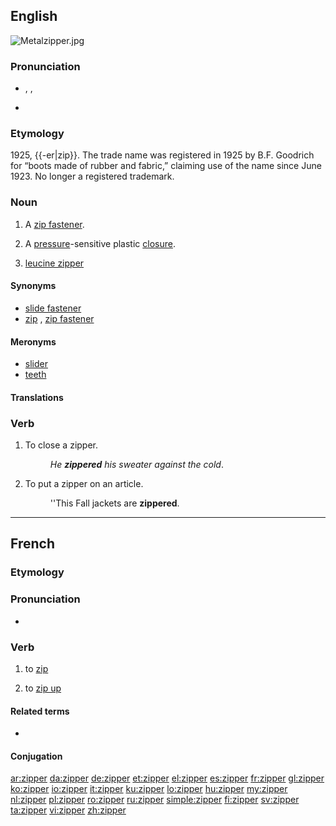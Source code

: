 ==English==
[[File:Metalzipper.jpg|thumb|right]]
{{wikipedia}}

===Pronunciation===
* {{a|US}} {{enPR|zĭʹpər}}, {{IPA|/ˈzɪpɚ/}}, {{X-SAMPA|/"zIp@`/}}
* {{rhymes|ɪpə(r)}}

===Etymology===
1925, {{-er|zip}}. The trade name was registered in 1925 by B.F. Goodrich for “boots made of rubber and fabric,” claiming use of the name since June 1923. No longer a registered trademark.

===Noun===
{{en-noun}}

# {{chiefly|US|Australia}} A [[zip fastener]].
# A [[pressure]]-sensitive plastic [[closure]].
# {{biochemistry}} [[leucine zipper]]

====Synonyms====
* [[slide fastener]]
* [[zip]] {{qualifier|British}}, [[zip fastener]] {{qualifier|British}}

====Meronyms====
* [[slider]]
* [[teeth]]

====Translations====
{{trans-see|zip fastener}}

===Verb===
{{en-verb}}

# To close a zipper.
#: ''He '''zippered''' his sweater against the cold''.
# To put a zipper on an article.
#: ''This Fall jackets are '''zippered'''.

----

==French==

===Etymology===
{{etyl|en|fr}} {{term|zip|to zip|lang=en}}

===Pronunciation===
* {{IPA|/zipe/|lang=fr}}

===Verb===
{{fr-verb}}

# {{computing|lang=fr}} to [[zip]]
# {{Quebec|lang=fr}} to [[zip up]] {{gloss|close using a zip}}

====Related terms====
* {{l|fr|dézipper}}

====Conjugation====
{{fr-conj-er|zipp|avoir}}

[[ar:zipper]]
[[da:zipper]]
[[de:zipper]]
[[et:zipper]]
[[el:zipper]]
[[es:zipper]]
[[fr:zipper]]
[[gl:zipper]]
[[ko:zipper]]
[[io:zipper]]
[[it:zipper]]
[[ku:zipper]]
[[lo:zipper]]
[[hu:zipper]]
[[my:zipper]]
[[nl:zipper]]
[[pl:zipper]]
[[ro:zipper]]
[[ru:zipper]]
[[simple:zipper]]
[[fi:zipper]]
[[sv:zipper]]
[[ta:zipper]]
[[vi:zipper]]
[[zh:zipper]]